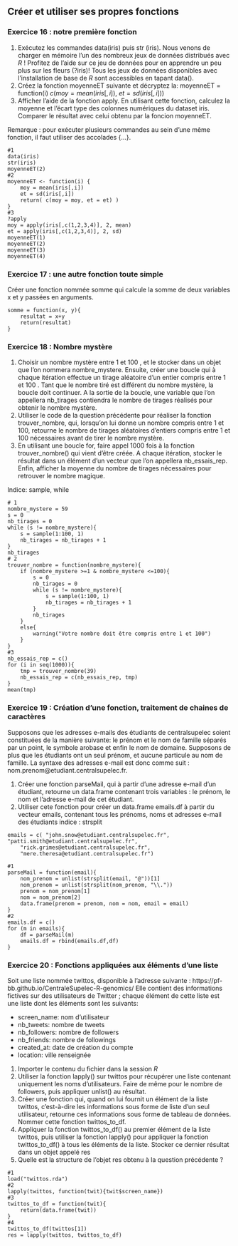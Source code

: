 ## Créer et utiliser ses propres fonctions {.unnumbered}

### Exercice 16 : notre première fonction {.unnumbered}

1.  Exécutez les commandes data(iris) puis str (iris). Nous venons de charger en mémoire l'un des nombreux jeux de données distribués avec $R$ ! Profitez de l'aide sur ce jeu de données pour en apprendre un peu plus sur les fleurs (?iris)! Tous les jeux de données disponibles avec l'installation de base de $R$ sont accessibles en tapant data().
2.  Créez la fonction moyenneET suivante et décryptez la: moyenneET $=$ function(i) $c(m o y=m e a n(i r i s[, i]), ~ e t=s d(i r i s[, i]))$
3.  Afficher l'aide de la fonction apply. En utilisant cette fonction, calculez la moyenne et l'écart type des colonnes numériques du dataset iris. Comparer le résultat avec celui obtenu par la foncion moyenneET.

Remarque : pour exécuter plusieurs commandes au sein d'une même fonction, il faut utiliser des accolades {...}.

```         
#1
data(iris)
str(iris)
moyenneET(2)
#2
moyenneET <- function(i) {
    moy = mean(iris[,i])
    et = sd(iris[,i])
    return( c(moy = moy, et = et) )
}
#3
?apply
moy = apply(iris[,c(1,2,3,4)], 2, mean)
et = apply(iris[,c(1,2,3,4)], 2, sd)
moyenneET(1)
moyenneET(2)
moyenneET(3)
moyenneET(4)
```

### Exercice 17 : une autre fonction toute simple {.unnumbered}

Créer une fonction nommée somme qui calcule la somme de deux variables x et y passées en arguments.

```         
somme = function(x, y){
    resultat = x+y
    return(resultat)
}
```

### Exercice 18 : Nombre mystère {.unnumbered}

1.  Choisir un nombre mystère entre 1 et 100 , et le stocker dans un objet que l'on nommera nombre_mystere. Ensuite, créer une boucle qui à chaque itération effectue un tirage aléatoire d'un entier compris entre 1 et 100 . Tant que le nombre tiré est différent du nombre mystère, la boucle doit continuer. A la sortie de la boucle, une variable que l'on appellera nb_tirages contiendra le nombre de tirages réalisés pour obtenir le nombre mystère.
2.  Utiliser le code de la question précédente pour réaliser la fonction trouver_nombre, qui, lorsqu'on lui donne un nombre compris entre 1 et 100, retourne le nombre de tirages aléatoires d'entiers compris entre 1 et 100 nécessaires avant de tirer le nombre mystère.
3.  En utilisant une boucle for, faire appel 1000 fois à la fonction trouver_nombre() qui vient d'être créée. A chaque itération, stocker le résultat dans un élément d'un vecteur que l'on appellera nb_essais_rep. Enfin, afficher la moyenne du nombre de tirages nécessaires pour retrouver le nombre magique.

Indice: sample, while

```         
# 1
nombre_mystere = 59
s = 0
nb_tirages = 0
while (s != nombre_mystere){
    s = sample(1:100, 1)
    nb_tirages = nb_tirages + 1
}
nb_tirages
# 2
trouver_nombre = function(nombre_mystere){
    if (nombre_mystere >=1 & nombre_mystere <=100){
        s = 0
        nb_tirages = 0
        while (s != nombre_mystere){
            s = sample(1:100, 1)
            nb_tirages = nb_tirages + 1
        }
        nb_tirages
    }
    else{
        warning("Votre nombre doit être compris entre 1 et 100")
    }
}
#3
nb_essais_rep = c()
for (i in seq(1000)){
    tmp = trouver_nombre(39)
    nb_essais_rep = c(nb_essais_rep, tmp)
}
mean(tmp)
```

### Exercice 19 : Création d'une fonction, traitement de chaines de caractères {.unnumbered}

Supposons que les adresses e-mails des étudiants de centralsupelec soient constituées de la manière suivante: le prénom et le nom de famille séparés par un point, le symbole arobase et enfin le nom de domaine. Supposons de plus que les étudiants ont un seul prénom, et aucune particule au nom de famille. La syntaxe des adresses e-mail est donc comme suit : nom.prenom\@etudiant.centralsupelec.fr.

1.  Créer une fonction parseMail, qui à partir d'une adresse e-mail d'un étudiant, retourne un data.frame contenant trois variables : le prénom, le nom et l'adresse e-mail de cet étudiant.
2.  Utiliser cete fonction pour créer un data.frame emails.df à partir du vecteur emails, contenant tous les prénoms, noms et adresses e-mail des étudiants indice : strsplit

```         
emails = c( "john.snow@etudiant.centralsupelec.fr",
"patti.smith@etudiant.centralsupelec.fr",
    "rick.grimes@etudiant.centralsupelec.fr",
    "mere.theresa@etudiant.centralsupelec.fr")
```

```         
#1
parseMail = function(email){
    nom_prenom = unlist(strsplit(email, "@"))[1]
    nom_prenom = unlist(strsplit(nom_prenom, "\\."))
    prenom = nom_prenom[1]
    nom = nom_prenom[2]
    data.frame(prenom = prenom, nom = nom, email = email)
}
#2
emails.df = c()
for (m in emails){
    df = parseMail(m)
    emails.df = rbind(emails.df,df)
}
```

### Exercice 20 : Fonctions appliquées aux éléments d'une liste {.unnumbered}

Soit une liste nommée twittos, disponible à l'adresse suivante : https://pf-bb.github.io/CentraleSupelec-R-genomics/ Elle contient des informations fictives sur des utilisateurs de Twitter ; chaque élément de cette liste est une liste dont les éléments sont les suivants:

-   screen_name: nom d'utilisateur
-   nb_tweets: nombre de tweets
-   nb_followers: nombre de followers
-   nb_friends: nombre de followings
-   created_at: date de création du compte
-   location: ville renseignée

1.  Importer le contenu du fichier dans la session $R$
2.  Utiliser la fonction lapply() sur twittos pour récupérer une liste contenant uniquement les noms d'utilisateurs. Faire de même pour le nombre de followers, puis appliquer unlist() au résultat.
3.  Créer une fonction qui, quand on lui fournit un élément de la liste twittos, c'est-à-dire les informations sous forme de liste d'un seul utilisateur, retourne ces informations sous forme de tableau de données. Nommer cette fonction twittos_to_df.
4.  Appliquer la fonction twittos_to_df() au premier élément de la liste twittos, puis utiliser la fonction lapply() pour appliquer la fonction twittos_to_df() à tous les éléments de la liste. Stocker ce dernier résultat dans un objet appelé res
5.  Quelle est la structure de l'objet res obtenu à la question précédente ?

```         
#1
load("twittos.rda")
#2
lapply(twittos, function(twit){twit$screen_name})
#3
twittos_to_df = function(twit){
    return(data.frame(twit))
}
#4
twittos_to_df(twittos[1])
res = lapply(twittos, twittos_to_df)
```
